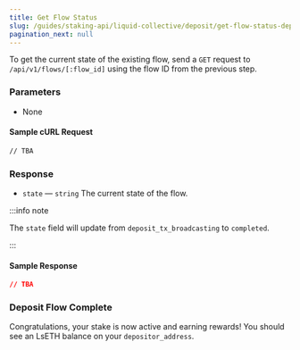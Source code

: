 ```yaml
---
title: Get Flow Status
slug: /guides/staking-api/liquid-collective/deposit/get-flow-status-deposit-lc
pagination_next: null
---
```


To get the current state of the existing flow, send a `GET` request to `/api/v1/flows/[:flow_id]` using the flow ID from the previous step.

### Parameters

- None

#### Sample cURL Request

```bash
// TBA
```

### Response

- `state` &mdash; `string` The current state of the flow.

:::info note

The `state` field will update from `deposit_tx_broadcasting` to `completed`.

:::

#### Sample Response

```json {3}
// TBA
```

### Deposit Flow Complete

Congratulations, your stake is now active and earning rewards! You should see an LsETH balance on your `depositor_address`.
